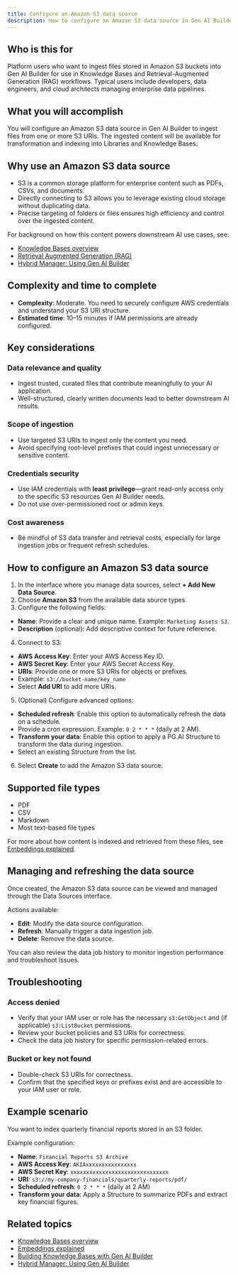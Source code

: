 ```yaml
---
title: Configure an Amazon S3 data source
description: How to configure an Amazon S3 data source in Gen AI Builder to ingest files from S3 buckets into your Knowledge Bases.
---
```


## Who is this for

Platform users who want to ingest files stored in Amazon S3 buckets into Gen AI Builder for use in Knowledge Bases and Retrieval-Augmented Generation (RAG) workflows.
Typical users include developers, data engineers, and cloud architects managing enterprise data pipelines.

## What you will accomplish

You will configure an Amazon S3 data source in Gen AI Builder to ingest files from one or more S3 URIs. The ingested content will be available for transformation and indexing into Libraries and Knowledge Bases.

## Why use an Amazon S3 data source

- S3 is a common storage platform for enterprise content such as PDFs, CSVs, and documents.
- Directly connecting to S3 allows you to leverage existing cloud storage without duplicating data.
- Precise targeting of folders or files ensures high efficiency and control over the ingested content.

For background on how this content powers downstream AI use cases, see:

- [Knowledge Bases overview](../../../pipeline/knowledge_base)
- [Retrieval Augmented Generation (RAG)](/edb-postgres-ai/ai-factory/learn/explained/rag)
- [Hybrid Manager: Using Gen AI Builder](../../../../../hybrid-manager/ai-factory/gen-ai/builder)

## Complexity and time to complete

- **Complexity**: Moderate. You need to securely configure AWS credentials and understand your S3 URI structure.
- **Estimated time**: 10–15 minutes if IAM permissions are already configured.

## Key considerations

### Data relevance and quality

- Ingest trusted, curated files that contribute meaningfully to your AI application.
- Well-structured, clearly written documents lead to better downstream AI results.

### Scope of ingestion

- Use targeted S3 URIs to ingest only the content you need.
- Avoid specifying root-level prefixes that could ingest unnecessary or sensitive content.

### Credentials security

- Use IAM credentials with **least privilege**—grant read-only access only to the specific S3 resources Gen AI Builder needs.
- Do not use over-permissioned root or admin keys.

### Cost awareness

- Be mindful of S3 data transfer and retrieval costs, especially for large ingestion jobs or frequent refresh schedules.

## How to configure an Amazon S3 data source

1. In the interface where you manage data sources, select **+ Add New Data Source**.
2. Choose **Amazon S3** from the available data source types.
3. Configure the following fields:

- **Name**: Provide a clear and unique name. Example: `Marketing Assets S3`.
- **Description** (optional): Add descriptive context for future reference.

4. Connect to S3:

- **AWS Access Key**: Enter your AWS Access Key ID.
- **AWS Secret Key**: Enter your AWS Secret Access Key.
- **URIs**: Provide one or more S3 URIs for objects or prefixes.
- Example: `s3://bucket-name/key_name`
- Select **Add URI** to add more URIs.

5. (Optional) Configure advanced options:

- **Scheduled refresh**: Enable this option to automatically refresh the data on a schedule.
- Provide a cron expression. Example: `0 2 * * *` (daily at 2 AM).
- **Transform your data**: Enable this option to apply a PG.AI Structure to transform the data during ingestion.
- Select an existing Structure from the list.

6. Select **Create** to add the Amazon S3 data source.

## Supported file types

- PDF
- CSV
- Markdown
- Most text-based file types

For more about how content is indexed and retrieved from these files, see [Embeddings explained](/edb-postgres-ai/ai-factory/learn/explained/embeddings).

## Managing and refreshing the data source

Once created, the Amazon S3 data source can be viewed and managed through the Data Sources interface.

Actions available:

- **Edit**: Modify the data source configuration.
- **Refresh**: Manually trigger a data ingestion job.
- **Delete**: Remove the data source.

You can also review the data job history to monitor ingestion performance and troubleshoot issues.

## Troubleshooting

### Access denied

- Verify that your IAM user or role has the necessary `s3:GetObject` and (if applicable) `s3:ListBucket` permissions.
- Review your bucket policies and S3 URIs for correctness.
- Check the data job history for specific permission-related errors.

### Bucket or key not found

- Double-check S3 URIs for correctness.
- Confirm that the specified keys or prefixes exist and are accessible to your IAM user or role.

## Example scenario

You want to index quarterly financial reports stored in an S3 folder.

Example configuration:

- **Name**: `Financial Reports S3 Archive`
- **AWS Access Key**: `AKIAxxxxxxxxxxxxxxxx`
- **AWS Secret Key**: `xxxxxxxxxxxxxxxxxxxxxxxxxxxxxxx`
- **URI**: `s3://my-company-financials/quarterly-reports/pdf/`
- **Scheduled refresh**: `0 2 * * *` (daily at 2 AM)
- **Transform your data**: Apply a Structure to summarize PDFs and extract key financial figures.

## Related topics

- [Knowledge Bases overview](../../../pipeline/knowledge_base)
- [Embeddings explained](/edb-postgres-ai/ai-factory/learn/explained/embeddings)
- [Building Knowledge Bases with Gen AI Builder](/edb-postgres-ai/ai-factory/learn/how-togen-ai/knowledge-base-setup) <!-- Placeholder link -->
- [Hybrid Manager: Using Gen AI Builder](../../../../../hybrid-manager/ai-factory/gen-ai/builder)

